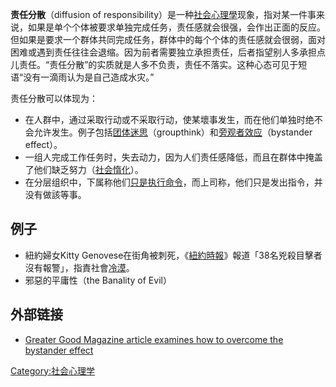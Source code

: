 {{roughtranslation|time=2018-11-09T10:41:14+00:00}}
'''责任分散'''（diffusion of responsibility）是一种[[社会心理學|社会心理學]]现象，指对某一件事来说，如果是单个个体被要求单独完成任务，责任感就会很强，会作出正面的反应。但如果是要求一个群体共同完成任务，群体中的每个个体的责任感就会很弱，面对困难或遇到责任往往会退缩。因为前者需要独立承担责任，后者指望别人多承担点儿责任。“责任分散”的实质就是人多不负责，责任不落实。这种心态可见于短语“没有一滴雨认为是自己造成水灾。” 

责任分散可以体现为：
* 在人群中，通过采取行动或不采取行动，使某壞事发生，而在他们单独时绝不会允许发生。例子包括[[团体迷思|团体迷思]]（groupthink）和[[旁观者效应|旁观者效应]]（bystander effect）。
* 一组人完成工作任务时，失去动力，因为人们责任感降低，而且在群体中掩盖了他们缺乏努力（[[社会惰化|社会惰化]]）。
* 在分层组织中，下属称他们[[只是执行命令|只是执行命令]]，而上司称，他们只是发出指令，并没有做該等事。

== 例子 ==
* 紐約婦女Kitty Genovese在街角被刺死，《[[紐約時報|紐約時報]]》報道「38名兇殺目擊者沒有報警」，指責社會[[冷漠|冷漠]]。
*邪惡的平庸性（the Banality of Evil）

== 外部链接 ==
* [https://web.archive.org/web/20100227092905/http://greatergood.berkeley.edu/greatergood/archive/2006fallwinter/keltnermarsh.html Greater Good Magazine article examines how to overcome the bystander effect]

[[Category:社会心理学|Category:社会心理学]]